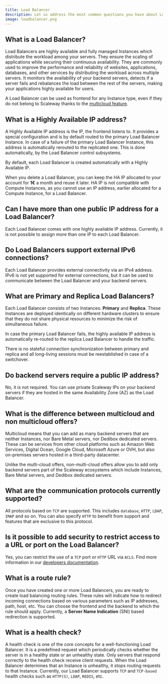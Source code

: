```yaml
---
title: Load Balancer
description: Let us address the most common questions you have about Load Balancer.
image: loadbalancer.png
---
```


## What is a Load Balancer?

Load Balancers are highly available and fully managed Instances which distribute the workload among your servers. 
They ensure the scaling of applications while securing their continuous availability. They are commonly used to improve the performance and reliability of websites, applications, databases, and other services by distributing the workload across multiple servers.
It monitors the availability of your backend servers, detects if a server fails and rebalances the load between the rest of the servers, making your applications highly available for users.

A Load Balancer can be used as frontend for any Instance type, even if they do not belong to Scaleway thanks to the [multicloud feature](https://blog.scaleway.com/multicloud-load-balancer/). 

## What is a Highly Available IP address?

A Highly Available IP address is the IP,  the frontend listens to. It provides a special configuration and is by default routed to the primary Load Balancer Instance. In case of a failure of the primary Load Balancer Instance, this address is automatically rerouted to the replicated one. This is done automatically, by the Load Balancer control subsystems.

By default, each Load Balancer is created automatically with a Highly Available IP. 

When you delete a Load Balancer, you can keep the HA IP allocated to your account for **1€** a month and reuse it later. 
HA IP is not compatible with Compute Instances, as you cannot use an IP address, earlier allocated for a Compute Instance, for a Load Balancer.

## Can I have more than one public IP address for a Load Balancer?

Each Load Balancer comes with one highly available IP address. Currently, it is not possible to assign more than one IP to each Load Balancer.

## Do Load Balancers support external IPv6 connections?

Each Load Balancer provides external connectivity via an IPv4 address. 
IPv6 is not yet supported for external connections, but it can be used to communicate between the Load Balancer and your backend servers.

## What are Primary and Replica Load Balancers?

Each Load Balancer consists of two Instances: **Primary** and **Replica**. These Instances are deployed identically on different hardware clusters to ensure that they do not share physical resources to minimize the risk of simultaneous failure.

In case the primary Load Balancer fails, the highly available IP address is automatically re-routed to the replica Load Balancer to handle the traffic.

<Message type="important">
There is no stateful connection synchronization between primary and replica and all long-living sessions must be reestablished in case of a switchover.
</Message>

## Do backend servers require a public IP address?

No, it is not required. You can use private Scaleway IPs on your backend servers if they are hosted in the same Availability Zone (AZ) as the Load Balancer.

## What is the difference between multicloud and non multicloud offers?

Multicloud means that you can add as many backend servers that are neither Instances, nor Bare Metal servers, nor Dedibox dedicated servers.
These can be services from other cloud platforms such as Amazon Web Services, Digital Ocean, Google Cloud, Microsoft Azure or OVH, but also on-premises servers hosted in a third-party datacenter.

Unlike the multi-cloud offers, non-multi-cloud offers allow you to add only backend servers part of the Scaleway ecosystems which include Instances, Bare Metal servers, and Dedibox dedicated servers.

## What are the communication protocols currently supported?

All protocols based on `TCP` are supported. This includes `database`, `HTTP`, `LDAP`, `IMAP` and so on. You can also specify `HTTP` to benefit from support and features that are exclusive to this protocol.

## Is it possible to add security to restrict access to a URL or port on the Load Balancer?

Yes, you can restrict the use of a `TCP` port or `HTTP` URL via `ACLS`. Find more information in our [developers documentation](https://developers.scaleway.com/en/products/lb/api/#post-d6a2f6.).

## What is a route rule?

Once you have created one or more Load Balancers, you are ready to create load balancing routing rules. These rules will indicate how to redirect incoming connections based on various parameters such as IP addresses, path, host, etc. You can choose the frontend and the backend to which the rule should apply. Currently, a **Server Name Indication** (SNI) based redirection is supported.

## What is a health check?

A health check is one of the core concepts for a well-functioning Load Balancer. It is a predefined request which periodically checks whether the server is in a healthy state or an unhealthy state. Only servers that respond correctly to the health check receive client requests. When the Load Balancer determines that an Instance is unhealthy, it stops routing requests to that Instance. Currently, our Load Balancer supports `TCP` and `TCP-based` health checks such as `HTTP(S)`, `LDAP`, `REDIS`, etc.
